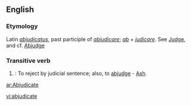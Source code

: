 ==English==

===Etymology===
Latin ''[[abjudicatus]]'', past participle of ''[[abjudicare]]''; ''[[ab]]'' + ''[[judicare]]''. See [[Judge]], and cf. [[Abjudge]]

===Transitive verb===
{{rfc-trverb|Transitive verb}}
{{en-verb|abjudicat|ing}}

# {{law}}: To reject by judicial sentence; also, to [[abjudge]] - [[Ash]].

[[ar:Abjudicate]]

[[vi:abjudicate]]